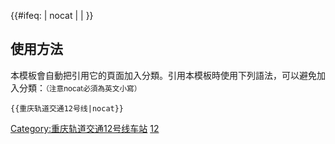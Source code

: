 {{鐵道路線| lua=1
| 模板名稱 = 重庆轨道交通12号线
| 名稱 = [[重庆轨道交通]][[重庆轨道交通12号线|12号线]]（规划中）
| 代表色 = {{重庆轨道交通标志色|12}}
| 标志=
| 铁道系统 = 重庆轨道交通
| 背景顏色 = #FFFFFF
| 車站列表 = g重庆西站g ~ g华玉g ~ g龙门阵g ~ g半山g ~ g冬瓜山g ~ g新山村g ~ g九宫庙g ~ g马桑溪g ~ g华陶g ~ g外河坪g ~ g李家沱g ~ g群乐g ~ g麒龙西g ~ g二塘西g ~ g兰花路g ~ g丹回路g ~ g海峡路g ~ g铜元局南g ~ g菜袁路g ~ g万兴路g ~ g华新街g ~ g兴隆路g ~ g黄泥塝g ~ g紫荆路g ~ g郑家院子g ~ g民安大道g ~ g人和南g ~ g和睦路g ~ g万年路g ~ g金福路g ~ g金童路g ~ g湖云路g ~ g龙影街g ~ g翠宁路g ~ g长福路g ~ g中央公园南g ~ g兰桂大道g ~ g鹿山g ~ g鹿山北g ~ g八角庙g ~ g大秋g
|注释 = }}
<includeonly>{{#ifeq: {{{1}}} | nocat | <!--空--> | [[Category:重庆轨道交通12号线车站]] }}</includeonly><noinclude>
==使用方法==
本模板會自動把引用它的頁面加入分類。引用本模板時使用下列語法，可以避免加入分類：<small>（注意nocat必須為英文小寫）</small>
 <nowiki>{{</nowiki>重庆轨道交通12号线<nowiki>|nocat}}</nowiki>
[[Category:重庆轨道交通模板|12]]
</noinclude>